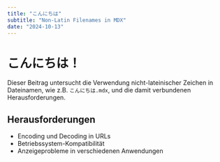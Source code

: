 ```yaml
---
title: "こんにちは"
subtitle: "Non-Latin Filenames in MDX"
date: "2024-10-13"
---
```


# こんにちは！

Dieser Beitrag untersucht die Verwendung nicht-lateinischer Zeichen in Dateinamen, wie z.B. `こんにちは.mdx`, und die damit verbundenen Herausforderungen.

## Herausforderungen

- Encoding und Decoding in URLs
- Betriebssystem-Kompatibilität
- Anzeigeprobleme in verschiedenen Anwendungen
